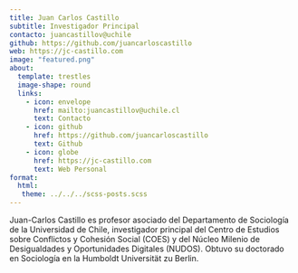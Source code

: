 ```yaml
---
title: Juan Carlos Castillo
subtitle: Investigador Principal
contacto: juancastillov@uchile
github: https://github.com/juancarloscastillo
web: https://jc-castillo.com
image: "featured.png"
about:
  template: trestles
  image-shape: round
  links:
    - icon: envelope
      href: mailto:juancastillov@uchile.cl
      text: Contacto
    - icon: github
      href: https://github.com/juancarloscastillo
      text: Github
    - icon: globe
      href: https://jc-castillo.com
      text: Web Personal
format: 
  html: 
   theme: ../../../scss-posts.scss
---
```


Juan-Carlos Castillo es profesor asociado del Departamento de Sociología de la Universidad de Chile, investigador principal del Centro de Estudios sobre Conflictos y Cohesión Social (COES) y del Núcleo Milenio de Desigualdades y Oportunidades Digitales (NUDOS). Obtuvo su doctorado en Sociología en la Humboldt Universität zu Berlin.